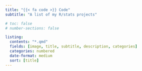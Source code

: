 ```yaml
---
title: "{{< fa code >}} Code"
subtitle: "A list of my R/stats projects"

# toc: false
# number-sections: false

listing:
  contents: "*.qmd"
  fields: [image, title, subtitle, description, categories]
  categories: numbered
  date-format: medium
  sort: [title]
---
```

